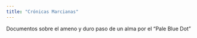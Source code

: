 ```yaml
---
title: "Crónicas Marcianas"
---
```


Documentos sobre el ameno y duro paso de un alma por el "Pale Blue Dot"
